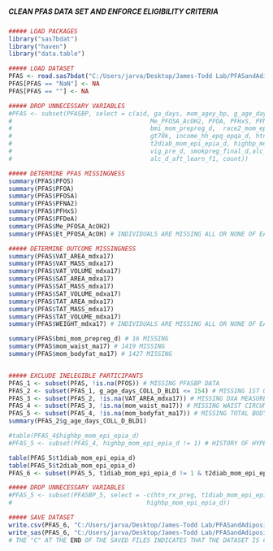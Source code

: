 #####                                                        #####
##### CLEAN PFAS DATA SET AND ENFORCE ELIGIBILITY CRITERIA #####
#####                                                        #####

```r
##### LOAD PACKAGES
library("sas7bdat")
library("haven")
library("data.table")

```

```r
##### LOAD DATASET
PFAS <- read.sas7bdat("C:/Users/jarva/Desktop/James-Todd Lab/PFASandAdiposity/Data/ja_062922.sas7bdat")
PFAS[PFAS == "NaN"] <- NA
PFAS[PFAS == ""] <- NA

```


```r
##### DROP UNNECESSARY VARIABLES
#PFAS <- subset(PFASBP, select = c(aid, ga_days, mom_agey_bp, g_age_days_COLL_D_BLD1, sys, dias,  
#                                      Me_PFOSA_AcOH2, PFOA, PFHxS, PFNA2, PFOS, Et_PFOSA_AcOH,
#                                      bmi_mom_prepreg_d,  race2_mom_epi_epia_d,parity_d, coll_grad, 
#                                      gt70k, income_hh_epq_epqa_d, htn_rx_preg, t1diab_mom_epi_epia_d, 
#                                      t2diab_mom_epi_epia_d, highbp_mom_epi_epia_d,mod_pre_d, 
#                                      vig_pre_d, smokpreg_final_d,alc_d_f1,alc_d_bef_learn_f1, 
#                                      alc_d_aft_learn_f1, count))

```

```r
##### DETERMINE PFAS MISSINGNESS
summary(PFAS$PFOS)
summary(PFAS$PFOA)
summary(PFAS$PFOSA)
summary(PFAS$PFNA2)
summary(PFAS$PFHxS)
summary(PFAS$PFDeA)
summary(PFAS$Me_PFOSA_AcOH2)
summary(PFAS$Et_PFOSA_AcOH) # INDIVIDUALS ARE MISSING ALL OR NONE OF EACH PFAS (N = 483)

##### DETERMINE OUTCOME MISSINGNESS
summary(PFAS$VAT_AREA_mdxa17)
summary(PFAS$VAT_MASS_mdxa17)
summary(PFAS$VAT_VOLUME_mdxa17)
summary(PFAS$SAT_AREA_mdxa17)
summary(PFAS$SAT_MASS_mdxa17)
summary(PFAS$SAT_VOLUME_mdxa17)
summary(PFAS$TAT_AREA_mdxa17)
summary(PFAS$TAT_MASS_mdxa17)
summary(PFAS$TAT_VOLUME_mdxa17) 
summary(PFAS$WEIGHT_mdxa17) # INDIVIDUALS ARE MISSING ALL OR NONE OF EACH DXA MEASURE (N = 1577)

summary(PFAS$bmi_mom_prepreg_d) # 16 MISSING
summary(PFAS$mom_waist_ma17) # 1419 MISSING
summary(PFAS$mom_bodyfat_ma17) # 1427 MISSING


##### EXCLUDE INELEGIBLE PARTICIPANTS
PFAS_1 <- subset(PFAS, !is.na(PFOS)) # MISSING PFASBP DATA
PFAS_2 <- subset(PFAS_1, g_age_days_COLL_D_BLD1 <= 154) # MISSING 1ST OR 2ND TRIMESTER PFAS DATA (I.E., 22 WEEKS GESTATION)
PFAS_3 <- subset(PFAS_2, !is.na(VAT_AREA_mdxa17)) # MISSING DXA MEASURES
PFAS_4 <- subset(PFAS_3, !is.na(mom_waist_ma17)) # MISSING WAIST CIRCUMFERENCE
PFAS_5 <- subset(PFAS_4, !is.na(mom_bodyfat_ma17)) # MISSING TOTAL BODY FAT %
summary(PFAS_2$g_age_days_COLL_D_BLD1)

#table(PFAS_4$highbp_mom_epi_epia_d)
#PFAS_5 <- subset(PFAS_4, highbp_mom_epi_epia_d != 1) # HISTORY OF HYPERTENSION

table(PFAS_5$t1diab_mom_epi_epia_d)
table(PFAS_5$t2diab_mom_epi_epia_d)
PFAS_6 <- subset(PFAS_5, t1diab_mom_epi_epia_d != 1 & t2diab_mom_epi_epia_d != 1) # HISTORY OF DIABETES

```

```r
##### DROP UNNECESSARY VARIABLES
#PFAS_5 <- subset(PFASBP_5, select = -c(htn_rx_preg, t1diab_mom_epi_epia_d, t2diab_mom_epi_epia_d,
#                                     highbp_mom_epi_epia_d))

##### SAVE DATASET
write.csv(PFAS_6, "C:/Users/jarva/Desktop/James-Todd Lab/PFASandAdiposity/Data/PFAS_C.csv", row.names = T)
write_sas(PFAS_6, "C:/Users/jarva/Desktop/James-Todd Lab/PFASandAdiposity/Data/PFAS_C.sas7bdat")
# THE "C" AT THE END OF THE SAVED FILES INDICATES THAT THE DATASET IS CLEAN

```

